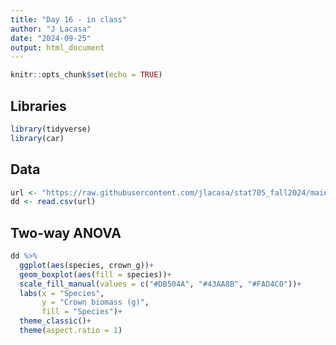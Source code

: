 ```yaml
---
title: "Day 16 - in class"
author: "J Lacasa"
date: "2024-09-25"
output: html_document
---
```


```r
knitr::opts_chunk$set(echo = TRUE)
```

## Libraries
```r
library(tidyverse)
library(car)
```

## Data
```r
url <- "https://raw.githubusercontent.com/jlacasa/stat705_fall2024/main/classes/data/lotus_part4.csv"
dd <- read.csv(url)
```

## Two-way ANOVA  
```r
dd %>% 
  ggplot(aes(species, crown_g))+
  geom_boxplot(aes(fill = species))+
  scale_fill_manual(values = c("#DB504A", "#43AA8B", "#FAD4C0"))+
  labs(x = "Species", 
       y = "Crown biomass (g)", 
       fill = "Species")+
  theme_classic()+
  theme(aspect.ratio = 1)
```

